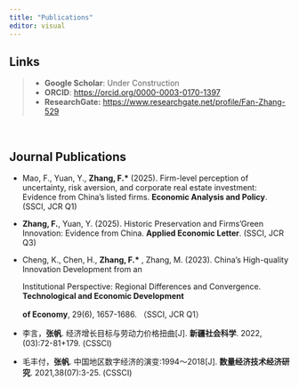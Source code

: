 ```yaml
---
title: "Publications"
editor: visual
---
```


::: callout-note
## Links

> -   **Google Scholar**: Under Construction
> -   **ORCID**: <https://orcid.org/0000-0003-0170-1397>
> -   **ResearchGate:** <https://www.researchgate.net/profile/Fan-Zhang-529>
:::

 

## **Journal Publications**

-   Mao, F., Yuan, Y., **Zhang, F.\*** (2025). Firm-level perception of uncertainty, risk aversion, and corporate real estate investment: Evidence from China’s listed firms. **Economic Analysis and Policy**. (SSCI, JCR Q1)

-   **Zhang, F.**, Yuan, Y. (2025). Historic Preservation and Firms’Green Innovation: Evidence from China. **Applied Economic Letter**. (SSCI, JCR Q3)

-   Cheng, K., Chen, H., **Zhang, F.\*** , Zhang, M. (2023). China’s High-quality Innovation Development from an

    Institutional Perspective: Regional Differences and Convergence. **Technological and Economic Development**

    **of Economy**, 29(6), 1657-1686. （SSCI, JCR Q1）

-   李言，**张帆**. 经济增长目标与劳动力价格扭曲\[J\]. **新疆社会科学**. 2022,(03):72-81+179. (CSSCI)

-   毛丰付，**张帆**. 中国地区数字经济的演变:1994～2018\[J\]. **数量经济技术经济研究**. 2021,38(07):3-25. (CSSCI)